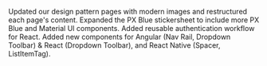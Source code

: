Updated our design pattern pages with modern images and restructured each page's content.  Expanded the PX Blue stickersheet to include more PX Blue and Material UI components.  Added reusable authentication workflow for React.  Added new components for Angular (Nav Rail, Dropdown Toolbar) & React (Dropdown Toolbar), and React Native (Spacer, ListItemTag).
